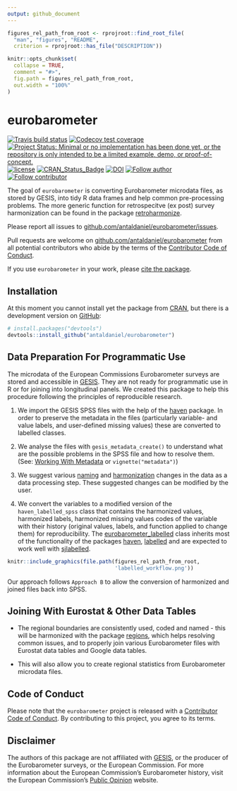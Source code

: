 ```yaml
---
output: github_document
---
```


<!-- README.md is generated from README.Rmd. Please edit that file -->

```r
figures_rel_path_from_root <- rprojroot::find_root_file(
  "man", "figures", "README", 
  criterion = rprojroot::has_file("DESCRIPTION"))

knitr::opts_chunk$set(
  collapse = TRUE,
  comment = "#>",
  fig.path = figures_rel_path_from_root,
  out.width = "100%"
)
```

# eurobarometer

<!-- badges: start -->
[![Travis build status](https://travis-ci.com/antaldaniel/eurobarometer.svg?branch=master)](https://travis-ci.com/antaldaniel/eurobarometer)
[![Codecov test coverage](https://codecov.io/gh/antaldaniel/eurobarometer/branch/master/graph/badge.svg)](https://codecov.io/gh/antaldaniel/eurobarometer?branch=master)
[![Project Status: Minimal or no implementation has been done yet, or the repository is only intended to be a limited example, demo, or proof-of-concept.](https://www.repostatus.org/badges/latest/concept.svg)](https://www.repostatus.org/#concept)
[![license](https://img.shields.io/badge/license-GPL--3-blue.svg)](https://www.gnu.org/licenses/gpl-3.0.en.html)
[![CRAN_Status_Badge](https://www.r-pkg.org/badges/version/eurobarometer)](https://cran.r-project.org/package=eurobarometer)
[![DOI](https://zenodo.org/badge/DOI/10.5281/zenodo.3901724.svg)](https://doi.org/10.5281/zenodo.3901724)
[![Follow author](https://img.shields.io/twitter/follow/antaldaniel.svg?style=social)](https://twitter.com/intent/follow?screen_name=antaldaniel)
[![Follow contributor](https://img.shields.io/twitter/follow/martakolcz.svg?style=social)](https://twitter.com/martakolcz?lang=en)
<!-- badges: end -->

The goal of `eurobarometer` is converting Eurobarometer microdata files, as stored by GESIS, into tidy R data frames and help common pre-processing problems. The more generic function for retrospecitve (ex post) survey harmonization can be found in the package [retroharmonize](http://retroharmonize.satellitereport.com/).

Please report all issues to [github.com/antaldaniel/eurobarometer/issues](https://github.com/antaldaniel/eurobarometer/issues).

Pull requests are welcome on [github.com/antaldaniel/eurobarometer]((https://github.com/antaldaniel/eurobarometer/issues))  from all potential contributors who abide by  the terms of the [Contributor Code of Conduct](https://contributor-covenant.org/version/2/0/CODE_OF_CONDUCT.html). 

If you use `eurobarometer` in your work, please [cite the package](https://doi.org/10.5281/zenodo.3825700).

## Installation

At this moment you cannot install yet the package from [CRAN](https://CRAN.R-project.org), but there is a development version on [GitHub](https://github.com/):

``` r
# install.packages("devtools")
devtools::install_github("antaldaniel/eurobarometer")
```

## Data Preparation For Programmatic Use

The microdata of the European Commissions Eurobarometer surveys are stored and accessible in [GESIS](https://www.gesis.org/home). They are not ready for programmatic use in R or for joining into longitudinal panels. We created this package to help this procedure following the principles of reproducible research.

1. We import the GESIS SPSS files with the help of the [haven](https://haven.tidyverse.org/) package. In order to preserve the metadata in the files (particularly variable- and value labels, and user-defined missing values) these are converted to labelled classes.

2. We analyse the files with `gesis_metadata_create()` to understand what are the possible problems in the SPSS file and how to resolve them. (See: [Working With Metadata](http://eurobarometer.danielantal.eu/articles/metadata.html) or `vignette("metadata")`)

3. We suggest various [naming](http://eurobarometer.danielantal.eu/articles/variable_names.html) and [harmonization](http://eurobarometer.danielantal.eu/articles/workflow.html) changes in the data as a data processing step. These suggested changes can be modified by the user.

4. We convert the variables to a modified version of the `haven_labelled_spss` class that contains the harmonized values, harmonized labels, harmonized missing values codes of the variable with their history (original values, labels, and function applied to change them)  for reproducibility. The [eurobarometer_labelled](http://eurobarometer.danielantal.eu/articles/eurobarometer_class.html) class inherits most of the functionality of the packages [haven](https://haven.tidyverse.org/),  [labelled](https://cran.r-project.org/web/packages/labelled/vignettes/intro_labelled.html) and are expected to work well with [sjlabelled](https://strengejacke.github.io/sjlabelled/articles/labelleddata.html).

```r
knitr::include_graphics(file.path(figures_rel_path_from_root, 
                                  'labelled_workflow.png'))
```

Our approach follows `Approach B` to allow the conversion of harmonized and joined files back into SPSS.

## Joining With Eurostat & Other Data Tables

*  The regional boundaries are consistently used, coded and named - this will be harmonized with the package [regions](http://regions.danielantal.eu/), which helps resolving common issues, and to properly join various Eurobarometer files with Eurostat data tables and Google data tables.

* This will also allow you to create regional statistics from Eurobarometer microdata files.

## Code of Conduct

Please note that the `eurobarometer` project is released with a [Contributor Code of Conduct](https://contributor-covenant.org/version/2/0/CODE_OF_CONDUCT.html). By contributing to this project, you agree to its terms.

## Disclaimer

The authors of this package are not affiliated with [GESIS](https://www.gesis.org/home), or the producer of the Eurobarometer surveys, or the European Commission. For more information about the European Commission's Eurobarometer history, visit the European Commission's [Public Opinion](https://ec.europa.eu/commfrontoffice/publicopinion/index.cfm) website.
